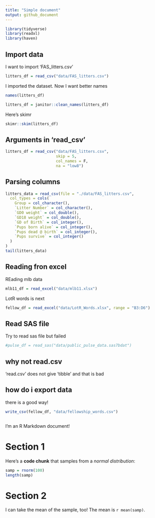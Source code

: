 ```yaml
---
title: "Simple document"
output: github_document
---
```


```r
library(tidyverse)
library(readxl)
library(haven)
```

## Import data

I want to import 'FAS_litters.csv'

```r
litters_df = read_csv("data/FAS_litters.csv")

```

I imported the dataset. Now I want better names

```r
names(litters_df)

litters_df = janitor::clean_names(litters_df)
```

Here's skimr

```R
skimr::skim(litters_df)
```

## Arguments in 'read_csv'

```R
litters_df = read_csv("data/FAS_litters.csv",
                      skip = 5,
                      col_names = F,
                      na = "low8")
```

## Parsing columns

```R
litters_data = read_csv(file = "./data/FAS_litters.csv",
  col_types = cols(
    Group = col_character(),
    `Litter Number` = col_character(),
    `GD0 weight` = col_double(),
    `GD18 weight` = col_double(),
    `GD of Birth` = col_integer(),
    `Pups born alive` = col_integer(),
    `Pups dead @ birth` = col_integer(),
    `Pups survive` = col_integer()
  )
)
tail(litters_data)
``` 

## Reading fron excel

REading mlb data

```R
mlb11_df = read_excel("data/mlb11.xlsx")
```

LotR words is next

```R
fellow_df = read_excel("data/LotR_Words.xlsx", range = "B3:D6")
```

## Read SAS file

Try to read sas file but failed

```R
#pulse_df = read_sas("data/public_pulse_data.sas7bdat")
```

## why not read.csv

'read.csv' does not give 'tibble' and that is bad

## how do i export data

there is a good way!

```R
write_csv(fellow_df, "data/fellowship_words.csv")
```

```R

```


I'm an R Markdown document! 

# Section 1

Here's a **code chunk** that samples from 
a _normal distribution_:

```r
samp = rnorm(100)
length(samp)
```

# Section 2

I can take the mean of the sample, too!
The mean is `r mean(samp)`.